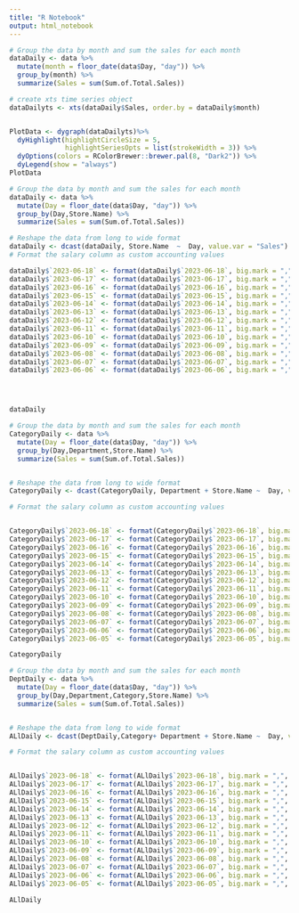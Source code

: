 ```yaml
---
title: "R Notebook"
output: html_notebook
---
```


```r
# Group the data by month and sum the sales for each month
dataDaily <- data %>%
  mutate(month = floor_date(data$Day, "day")) %>%
  group_by(month) %>%
  summarize(Sales = sum(Sum.of.Total.Sales)) 

# create xts time series object
dataDailyts <- xts(dataDaily$Sales, order.by = dataDaily$month)


PlotData <- dygraph(dataDailyts)%>%
  dyHighlight(highlightCircleSize = 5, 
              highlightSeriesOpts = list(strokeWidth = 3)) %>%
  dyOptions(colors = RColorBrewer::brewer.pal(8, "Dark2")) %>%
  dyLegend(show = "always") 
PlotData

```

```r
# Group the data by month and sum the sales for each month
dataDaily <- data %>%
  mutate(Day = floor_date(data$Day, "day")) %>%
  group_by(Day,Store.Name) %>%
  summarize(Sales = sum(Sum.of.Total.Sales)) 

# Reshape the data from long to wide format
dataDaily <- dcast(dataDaily, Store.Name  ~  Day, value.var = "Sales") %>% select(1,29,28,27,26,25,24,23,22,21,20,19,18,17) %>% arrange(desc(`2023-06-18`))
# Format the salary column as custom accounting values

dataDaily$`2023-06-18` <- format(dataDaily$`2023-06-18`, big.mark = ",", decimal.mark = ".", nsmall = 0)
dataDaily$`2023-06-17` <- format(dataDaily$`2023-06-17`, big.mark = ",", decimal.mark = ".", nsmall = 0)
dataDaily$`2023-06-16` <- format(dataDaily$`2023-06-16`, big.mark = ",", decimal.mark = ".", nsmall = 0)
dataDaily$`2023-06-15` <- format(dataDaily$`2023-06-15`, big.mark = ",", decimal.mark = ".", nsmall = 0)
dataDaily$`2023-06-14` <- format(dataDaily$`2023-06-14`, big.mark = ",", decimal.mark = ".", nsmall = 0)
dataDaily$`2023-06-13` <- format(dataDaily$`2023-06-13`, big.mark = ",", decimal.mark = ".", nsmall = 0)
dataDaily$`2023-06-12` <- format(dataDaily$`2023-06-12`, big.mark = ",", decimal.mark = ".", nsmall = 0)
dataDaily$`2023-06-11` <- format(dataDaily$`2023-06-11`, big.mark = ",", decimal.mark = ".", nsmall = 0)
dataDaily$`2023-06-10` <- format(dataDaily$`2023-06-10`, big.mark = ",", decimal.mark = ".", nsmall = 0)
dataDaily$`2023-06-09` <- format(dataDaily$`2023-06-09`, big.mark = ",", decimal.mark = ".", nsmall = 0)
dataDaily$`2023-06-08` <- format(dataDaily$`2023-06-08`, big.mark = ",", decimal.mark = ".", nsmall = 0)
dataDaily$`2023-06-07` <- format(dataDaily$`2023-06-07`, big.mark = ",", decimal.mark = ".", nsmall = 0)
dataDaily$`2023-06-06` <- format(dataDaily$`2023-06-06`, big.mark = ",", decimal.mark = ".", nsmall = 0)




dataDaily

```



```r
# Group the data by month and sum the sales for each month
CategoryDaily <- data %>%
  mutate(Day = floor_date(data$Day, "day")) %>%
  group_by(Day,Department,Store.Name) %>%
  summarize(Sales = sum(Sum.of.Total.Sales))


# Reshape the data from long to wide format
CategoryDaily <- dcast(CategoryDaily, Department + Store.Name ~  Day, value.var = "Sales")   %>% select(2,1,30,29,28,27,26,25,24,23,22,21,20,19,18,17) %>% arrange(desc(`2023-06-18`))

# Format the salary column as custom accounting values


CategoryDaily$`2023-06-18` <- format(CategoryDaily$`2023-06-18`, big.mark = ",", decimal.mark = ".", nsmall = 0)
CategoryDaily$`2023-06-17` <- format(CategoryDaily$`2023-06-17`, big.mark = ",", decimal.mark = ".", nsmall = 0)
CategoryDaily$`2023-06-16` <- format(CategoryDaily$`2023-06-16`, big.mark = ",", decimal.mark = ".", nsmall = 0)
CategoryDaily$`2023-06-15` <- format(CategoryDaily$`2023-06-15`, big.mark = ",", decimal.mark = ".", nsmall = 0)
CategoryDaily$`2023-06-14` <- format(CategoryDaily$`2023-06-14`, big.mark = ",", decimal.mark = ".", nsmall = 0)
CategoryDaily$`2023-06-13` <- format(CategoryDaily$`2023-06-13`, big.mark = ",", decimal.mark = ".", nsmall = 0)
CategoryDaily$`2023-06-12` <- format(CategoryDaily$`2023-06-12`, big.mark = ",", decimal.mark = ".", nsmall = 0)
CategoryDaily$`2023-06-11` <- format(CategoryDaily$`2023-06-11`, big.mark = ",", decimal.mark = ".", nsmall = 0)
CategoryDaily$`2023-06-10` <- format(CategoryDaily$`2023-06-10`, big.mark = ",", decimal.mark = ".", nsmall = 0)
CategoryDaily$`2023-06-09` <- format(CategoryDaily$`2023-06-09`, big.mark = ",", decimal.mark = ".", nsmall = 0)
CategoryDaily$`2023-06-08` <- format(CategoryDaily$`2023-06-08`, big.mark = ",", decimal.mark = ".", nsmall = 0)
CategoryDaily$`2023-06-07` <- format(CategoryDaily$`2023-06-07`, big.mark = ",", decimal.mark = ".", nsmall = 0)
CategoryDaily$`2023-06-06` <- format(CategoryDaily$`2023-06-06`, big.mark = ",", decimal.mark = ".", nsmall = 0)
CategoryDaily$`2023-06-05` <- format(CategoryDaily$`2023-06-05`, big.mark = ",", decimal.mark = ".", nsmall = 0)

CategoryDaily

```
```r
# Group the data by month and sum the sales for each month
DeptDaily <- data %>%
  mutate(Day = floor_date(data$Day, "day")) %>%
  group_by(Day,Department,Category,Store.Name) %>%
  summarize(Sales = sum(Sum.of.Total.Sales))


# Reshape the data from long to wide format
ALlDaily <- dcast(DeptDaily,Category+ Department + Store.Name ~  Day, value.var = "Sales")   %>% select(3,2,1,31,30,29,28,27,26,25,24,23,22,21,20,19,18,17) %>% arrange(desc(`2023-06-18`))

# Format the salary column as custom accounting values


ALlDaily$`2023-06-18` <- format(ALlDaily$`2023-06-18`, big.mark = ",", decimal.mark = ".", nsmall = 0)
ALlDaily$`2023-06-17` <- format(ALlDaily$`2023-06-17`, big.mark = ",", decimal.mark = ".", nsmall = 0)
ALlDaily$`2023-06-16` <- format(ALlDaily$`2023-06-16`, big.mark = ",", decimal.mark = ".", nsmall = 0)
ALlDaily$`2023-06-15` <- format(ALlDaily$`2023-06-15`, big.mark = ",", decimal.mark = ".", nsmall = 0)
ALlDaily$`2023-06-14` <- format(ALlDaily$`2023-06-14`, big.mark = ",", decimal.mark = ".", nsmall = 0)
ALlDaily$`2023-06-13` <- format(ALlDaily$`2023-06-13`, big.mark = ",", decimal.mark = ".", nsmall = 0)
ALlDaily$`2023-06-12` <- format(ALlDaily$`2023-06-12`, big.mark = ",", decimal.mark = ".", nsmall = 0)
ALlDaily$`2023-06-11` <- format(ALlDaily$`2023-06-11`, big.mark = ",", decimal.mark = ".", nsmall = 0)
ALlDaily$`2023-06-10` <- format(ALlDaily$`2023-06-10`, big.mark = ",", decimal.mark = ".", nsmall = 0)
ALlDaily$`2023-06-09` <- format(ALlDaily$`2023-06-09`, big.mark = ",", decimal.mark = ".", nsmall = 0)
ALlDaily$`2023-06-08` <- format(ALlDaily$`2023-06-08`, big.mark = ",", decimal.mark = ".", nsmall = 0)
ALlDaily$`2023-06-07` <- format(ALlDaily$`2023-06-07`, big.mark = ",", decimal.mark = ".", nsmall = 0)
ALlDaily$`2023-06-06` <- format(ALlDaily$`2023-06-06`, big.mark = ",", decimal.mark = ".", nsmall = 0)
ALlDaily$`2023-06-05` <- format(ALlDaily$`2023-06-05`, big.mark = ",", decimal.mark = ".", nsmall = 0)

ALlDaily
```

